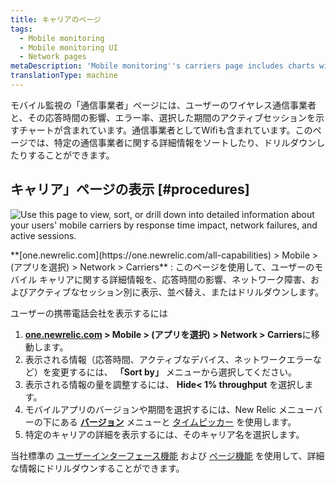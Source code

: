 ```yaml
---
title: キャリアのページ
tags:
  - Mobile monitoring
  - Mobile monitoring UI
  - Network pages
metaDescription: 'Mobile monitoring''s carriers page includes charts with your mobile carriers and their response time impact, network failure rate, and active users.'
translationType: machine
---
```



モバイル監視の「通信事業者」ページには、ユーザーのワイヤレス通信事業者と、その応答時間の影響、エラー率、選択した期間のアクティブセッションを示すチャートが含まれています。通信事業者としてWifiも含まれています。このページでは、特定の通信事業者に関する詳細情報をソートしたり、ドリルダウンしたりすることができます。

## キャリア」ページの表示 [#procedures]

<img
  title="Mobile carriers"
  alt="Use this page to view, sort, or drill down into detailed information about your users' mobile carriers by response time impact, network failures, and active sessions."
  src={mobilecarriers}
/>

<figcaption>
  **[one.newrelic.com](https://one.newrelic.com/all-capabilities) > Mobile > (アプリを選択) > Network > Carriers** : このページを使用して、ユーザーのモバイル キャリアに関する詳細情報を、応答時間の影響、ネットワーク障害、およびアクティブなセッション別に表示、並べ替え、またはドリルダウンします。
</figcaption>

ユーザーの携帯電話会社を表示するには

1. **[one.newrelic.com](https://one.newrelic.com/all-capabilities) > Mobile > (アプリを選択) > Network > Carriers**に移動します。
2. 表示される情報（応答時間、アクティブなデバイス、ネットワークエラーなど）を変更するには、 **「Sort by」** メニューから選択してください。
3. 表示される情報の量を調整するには、 **Hide&lt; 1% throughput** を選択します。
4. モバイルアプリのバージョンや期間を選択するには、New Relic メニューバーの下にある [**バージョン**](/docs/mobile-apps/versions) メニューと [タイムピッカー](/docs/site/timepicker-setting-time-periods-to-view-data) を使用します。
5. 特定のキャリアの詳細を表示するには、そのキャリア名を選択します。

当社標準の [ユーザーインターフェース機能](/docs/accounts-partnerships/education/getting-started-new-relic/new-relic-user-interface) および [ページ機能](/docs/accounts-partnerships/education/getting-started-new-relic/standard-dashboard-features) を使用して、詳細な情報にドリルダウンすることができます。